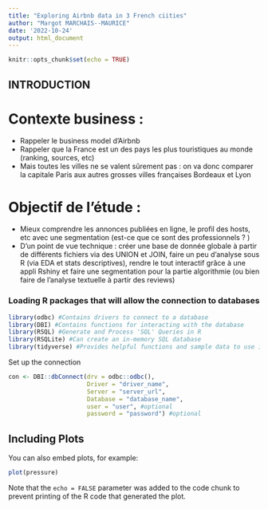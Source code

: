```yaml
---
title: "Exploring Airbnb data in 3 French ciities"
author: "Margot MARCHAIS--MAURICE"
date: '2022-10-24'
output: html_document
---
```


```r
knitr::opts_chunk$set(echo = TRUE)
```

## INTRODUCTION

# Contexte business : 
- Rappeler le business model d'Airbnb
- Rappeler que la France est un des pays les plus touristiques au monde (ranking, sources, etc)
- Mais toutes les villes ne se valent sûrement pas : on va donc comparer la capitale Paris aux autres grosses villes françaises Bordeaux et Lyon

# Objectif de l'étude : 
- Mieux comprendre les annonces publiées en ligne, le profil des hosts, etc avec une segmentation (est-ce que ce sont des professionnels ? )
- D'un point de vue technique : créer une base de donnée globale à partir de différents fichiers via des UNION et JOIN, faire un peu d'analyse sous R (via EDA et stats descriptives), rendre le tout interactif grâce à une appli Rshiny et faire une segmentation pour la partie algorithmie (ou bien faire de l'analyse textuelle à partir des reviews)



### Loading R packages that will allow the connection to databases

```r
library(odbc) #Contains drivers to connect to a database
library(DBI) #Contains functions for interacting with the database
library(RSQL) #Generate and Process 'SQL' Queries in R
library(RSQLite) #Can create an in-memory SQL database
library(tidyverse) #Provides helpful functions and sample data to use in R
```

Set up the connection

```r
con <- DBI::dbConnect(drv = odbc::odbc(),
                      Driver = "driver_name",
                      Server = "server_url",
                      Database = "database_name",
                      user = "user", #optional
                      password = "password") #optional
```

## Including Plots

You can also embed plots, for example:

```r
plot(pressure)
```

Note that the `echo = FALSE` parameter was added to the code chunk to prevent printing of the R code that generated the plot.
